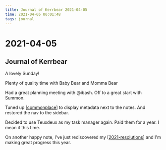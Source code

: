 ```yaml
---
title: Journal of Kerrbear 2021-04-05
time: 2021-04-05 00:01:48
tags: journal
---
```


# 2021-04-05

## Journal of Kerrbear

A lovely Sunday!

Plenty of quality time with Baby Bear and Momma Bear

Had a great planning meeting with @ibash.
Off to a great start with Summon.

Tuned up [[commonplace]] to display metadata next to the notes. And restored the nav to the sidebar.

Decided to use Teuxdeux as my task manager again. Paid them for a year. I mean it this time.

On another happy note, I've just rediscovered my [[2021-resolutions]] and I'm making great progress this year.

[//begin]: # "Autogenerated link references for markdown compatibility"
[commonplace]: ../../intend/commonplace "Commonplace"
[2021-resolutions]: 2021-resolutions "2021 Resolutions"
[//end]: # "Autogenerated link references"
